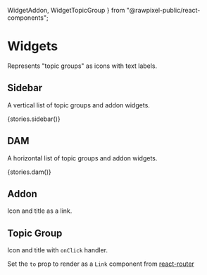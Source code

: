 
  WidgetAddon,
  WidgetTopicGroup
} from "@rawpixel-public/react-components";


<Meta title="Topics/Widgets" decorators={[withKnobs]} />

# Widgets

Represents "topic groups" as icons with text labels.

## Sidebar

A vertical list of topic groups and addon widgets.

<Preview>
  <Story name="sidebar">
    <Centered style={{background: "#F4F4F4"}}>{stories.sidebar()}</Centered>
  </Story>
</Preview>

## DAM

A horizontal list of topic groups and addon widgets.

<Preview>
  <Story name="dam">
    <Centered style={{background: "#F4F4F4"}}>{stories.dam()}</Centered>
  </Story>
</Preview>

## Addon

Icon and title as a link.

<Preview>
  <Story name="addon">
    <Centered style={{background: "#F4F4F4"}}>
      <WidgetAddon
        title={text("title", "Fonts", "addon")}
        icon_url={text("icon_url", fontSvg, "addon")}
        href={text("href", "https://www.rawpixel.com/search/fonts?sort=curated&page=1", "addon")}
      />
    </Centered>
  </Story>
</Preview>

## Topic Group

Icon and title with `onClick` handler.

Set the `to` prop to render as a `Link` component from [react-router](https://reacttraining.com/react-router/web/api/Link/to-string)

<Preview>
  <Story name="topic-group">
    <Centered style={{background: "#F4F4F4"}}>
      <WidgetTopicGroup
        title={text("title", "My topics", "filter")}
        icon_url={text("icon_url", starSvg, "filter")}
        onClick={action("widget-filter-click")}
        active={boolean("active", false, "filter")}
      />
    </Centered>
  </Story>
</Preview>
